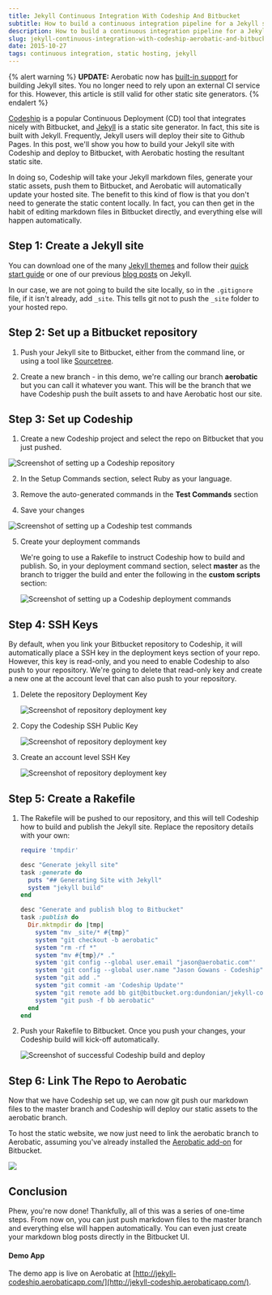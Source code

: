 ```yaml
---
title: Jekyll Continuous Integration With Codeship And Bitbucket
subtitle: How to build a continuous integration pipeline for a Jekyll static site
description: How to build a continuous integration pipeline for a Jekyll static site using Codeship for CI, Bitbucket for code hosting, and Aerobatic for hosting the static site.
slug: jekyll-continuous-integration-with-codeship-aerobatic-and-bitbucket
date: 2015-10-27
tags: continuous integration, static hosting, jekyll
---
```


{% alert warning %}
**UPDATE:** Aerobatic now has [built-in support](/blog/automated-continuous-deployment-of-jekyll-sites) for building Jekyll sites. You no longer need to rely upon an external CI service for this. However, this article is still valid for other static site generators.
{% endalert %}

[Codeship](https://codeship.com) is a popular Continuous Deployment (CD) tool that integrates nicely with Bitbucket, and [Jekyll](http://jekyllrb.com) is a static site generator. In fact, this site is built with Jekyll. Frequently, Jekyll users will deploy their site to Github Pages. In this post, we'll show you how to build your Jekyll site with Codeship and deploy to Bitbucket, with Aerobatic hosting the resultant static site.

In doing so, Codeship will take your Jekyll markdown files, generate your static assets, push them to Bitbucket, and Aerobatic will automatically update your hosted site. The benefit to this kind of flow is that you don't need to generate the static content locally. In fact, you can then get in the habit of editing markdown files in Bitbucket directly, and everything else will happen automatically.

## Step 1: Create a Jekyll site

You can download one of the many [Jekyll themes](http://jekyllthemes.org/) and follow their [quick start guide](http://jekyllrb.com/docs/quickstart/) or one of our previous [blog posts](migrate-a-blog-from-wordpress-to-jekyll-and-host-it-on-bitbucket.html) on Jekyll.

In our case, we are not going to build the site locally, so in the `.gitignore` file, if it isn't already, add `_site`. This tells git not to push the `_site` folder to your hosted repo.

## Step 2: Set up a Bitbucket repository

1. Push your Jekyll site to Bitbucket, either from the command line, or using a tool like [Sourcetree](https://www.sourcetreeapp.com/).

2. Create a new branch - in this demo, we're calling our branch **aerobatic** but you can call it whatever you want. This will be the branch that we have Codeship push the built assets to and have Aerobatic host our site.

## Step 3: Set up Codeship

1. Create a new Codeship project and select the repo on Bitbucket that you just pushed.

<img class="img-responsive marketing-feature-showcase--screenshot" src="//www.aerobatic.com/media/blog/codeship/codeship1.png" alt="Screenshot of setting up a Codeship repository">

2. In the Setup Commands section, select Ruby as your language.

3. Remove the auto-generated commands in the **Test Commands** section

4. Save your changes

  <img class="img-responsive marketing-feature-showcase--screenshot" src="//www.aerobatic.com/media/blog/codeship/codeship2.png" alt="Screenshot of setting up a Codeship test commands">

5. Create your deployment commands

   We're going to use a Rakefile to instruct Codeship how to build and publish. So, in your deployment command section, select **master** as the branch to trigger the build and enter the following in the **custom scripts** section:

   <img class="img-responsive marketing-feature-showcase--screenshot" src="//www.aerobatic.com/media/blog/codeship/codeship3.png" alt="Screenshot of setting up a Codeship deployment commands">

## Step 4: SSH Keys

By default, when you link your Bitbucket repository to Codeship, it will automatically place a SSH key in the deployment keys section of your repo. However, this key is read-only, and you need to enable Codeship to also push to your repository. We're going to delete that read-only key and create a new one at the account level that can also push to your repository.

1. Delete the repository Deployment Key

   <img class="img-responsive marketing-feature-showcase--screenshot" src="//www.aerobatic.com/media/blog/codeship/repo-ssh.png" alt="Screenshot of repository deployment key">

2. Copy the Codeship SSH Public Key

   <img class="img-responsive marketing-feature-showcase--screenshot" src="//www.aerobatic.com/media/blog/codeship/codeship-ssh.png" alt="Screenshot of repository deployment key">

3. Create an account level SSH Key

   <img class="img-responsive marketing-feature-showcase--screenshot" src="//www.aerobatic.com/media/blog/codeship/acct-ssh.png" alt="Screenshot of repository deployment key">

## Step 5: Create a Rakefile

1.  The Rakefile will be pushed to our repository, and this will tell Codeship how to build and publish the Jekyll site. Replace the repository details with your own:

    ```ruby
    require 'tmpdir'

    desc "Generate jekyll site"
    task :generate do
      puts "## Generating Site with Jekyll"
      system "jekyll build"
    end

    desc "Generate and publish blog to Bitbucket"
    task :publish do
      Dir.mktmpdir do |tmp|
        system "mv _site/* #{tmp}"
        system "git checkout -b aerobatic"
        system "rm -rf *"
        system "mv #{tmp}/* ."
        system 'git config --global user.email "jason@aerobatic.com"'
        system 'git config --global user.name "Jason Gowans - Codeship"'
        system "git add ."
        system "git commit -am 'Codeship Update'"
        system "git remote add bb git@bitbucket.org:dundonian/jekyll-codeship.git"
        system "git push -f bb aerobatic"
      end
    end
    ```

2.  Push your Rakefile to Bitbucket. Once you push your changes, your Codeship build will kick-off automatically.

    <img class="img-responsive marketing-feature-showcase--screenshot" src="//www.aerobatic.com/media/blog/codeship/codeship-success.png" alt="Screenshot of successful Codeship build and deploy">

## Step 6: Link The Repo to Aerobatic

Now that we have Codeship set up, we can now git push our markdown files to the master branch and Codeship will deploy our static assets to the aerobatic branch.

To host the static website, we now just need to link the aerobatic branch to Aerobatic, assuming you've already installed the [Aerobatic add-on](https://bitbucket.org/account/addon-directory/) for Bitbucket.

<img class="img-responsive marketing-feature-showcase--screenshot" src="//www.aerobatic.com/media/blog/codeship/link-repo.png">

## Conclusion

Phew, you're now done! Thankfully, all of this was a series of one-time steps. From now on, you can just push markdown files to the master branch and everything else will happen automatically. You can even just create your markdown blog posts directly in the Bitbucket UI.

#### Demo App

The demo app is live on Aerobatic at [http://jekyll-codeship.aerobaticapp.com/](http://jekyll-codeship.aerobaticapp.com/).

